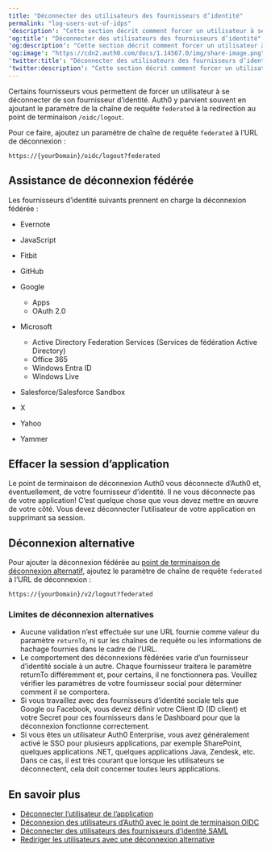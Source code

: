 ```yaml
---
title: "Déconnecter des utilisateurs des fournisseurs d’identité"
permalink: "log-users-out-of-idps"
'description': "Cette section décrit comment forcer un utilisateur à se déconnecter de son fournisseur d’identité."
'og:title': "Déconnecter des utilisateurs des fournisseurs d’identité"
'og:description': "Cette section décrit comment forcer un utilisateur à se déconnecter de son fournisseur d’identité."
'og:image': "https://cdn2.auth0.com/docs/1.14567.0/img/share-image.png"
'twitter:title': "Déconnecter des utilisateurs des fournisseurs d’identité"
'twitter:description': "Cette section décrit comment forcer un utilisateur à se déconnecter de son fournisseur d’identité."
---
```


Certains fournisseurs vous permettent de forcer un utilisateur à se déconnecter de son fournisseur d’identité. Auth0 y parvient souvent en ajoutant le paramètre de la chaîne de requête `federated` à la redirection au point de terminaison `/oidc/logout`.

Pour ce faire, ajoutez un paramètre de chaîne de requête `federated` à l’URL de déconnexion :

`https://{yourDomain}/oidc/logout?federated`

## Assistance de déconnexion fédérée

Les fournisseurs d’identité suivants prennent en charge la déconnexion fédérée :

* Evernote
* JavaScript
* Fitbit
* GitHub
* Google

  + Apps
  + OAuth 2.0
* Microsoft

  + Active Directory Federation Services (Services de fédération Active Directory)
  + Office 365
  + Windows Entra ID
  + Windows Live
* Salesforce/Salesforce Sandbox
* X
* Yahoo
* Yammer

## Effacer la session d’application

Le point de terminaison de déconnexion Auth0 vous déconnecte d’Auth0 et, éventuellement, de votre fournisseur d’identité. Il ne vous déconnecte pas de votre application! C’est quelque chose que vous devez mettre en œuvre de votre côté. Vous devez déconnecter l’utilisateur de votre application en supprimant sa session.

## Déconnexion alternative

Pour ajouter la déconnexion fédérée au [point de terminaison de déconnexion alternatif](/docs/docs/fr-ca/api/authentication#logout), ajoutez le paramètre de chaîne de requête `federated` à l’URL de déconnexion :

`https://{yourDomain}/v2/logout?federated`

### Limites de déconnexion alternatives

* Aucune validation n’est effectuée sur une URL fournie comme valeur du paramètre `returnTo`, ni sur les chaînes de requête ou les informations de hachage fournies dans le cadre de l’URL.
* Le comportement des déconnexions fédérées varie d’un fournisseur d’identité sociale à un autre. Chaque fournisseur traitera le paramètre returnTo différemment et, pour certains, il ne fonctionnera pas. Veuillez vérifier les paramètres de votre fournisseur social pour déterminer comment il se comportera.
* Si vous travaillez avec des fournisseurs d’identité sociale tels que Google ou Facebook, vous devez définir votre <Tooltip href="/docs/docs/fr-ca/glossary?term=client-id" tip="ID client
Identifiant attribué par Auth0 à votre ressource enregistrée." cta="Voir le glossaire">Client ID</Tooltip> (ID client) et votre Secret pour ces fournisseurs dans le Dashboard pour que la déconnexion fonctionne correctement.
* Si vous êtes un utilisateur Auth0 Enterprise, vous avez généralement activé le <Tooltip href="/docs/docs/fr-ca/glossary?term=single-sign-on" tip="Authentification unique (SSO)
Service qui, après qu’un utilisateur se soit connecté à une application, le connecte automatiquement à d’autres applications." cta="Voir le glossaire">SSO</Tooltip> pour plusieurs applications, par exemple SharePoint, quelques applications .NET, quelques applications Java, Zendesk, etc. Dans ce cas, il est très courant que lorsque les utilisateurs se déconnectent, cela doit concerner toutes leurs applications.

## En savoir plus

* [Déconnecter l’utilisateur de l’application](/docs/docs/fr-ca/authenticate/login/logout/log-users-out-of-applications)
* [Déconnexion des utilisateurs d’Auth0 avec le point de terminaison OIDC](/docs/docs/fr-ca/authenticate/login/logout/log-users-out-of-auth0)
* [Déconnecter des utilisateurs des fournisseurs d’identité SAML](/docs/docs/fr-ca/authenticate/login/logout/log-users-out-of-saml-idps)
* [Rediriger les utilisateurs avec une déconnexion alternative](/docs/docs/fr-ca/authenticate/login/logout/redirect-users-after-logout)